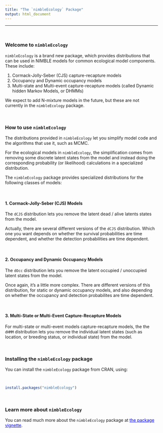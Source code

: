 ```yaml
---
title: "The `nimbleEcology` Package"
output: html_document
---
```


---

\   






### Welcome to `nimbleEcology`

`nimbleEcology` is a brand new package, which provides distributions that can be used in NIMBLE models for common ecological model components.  These include:

1. Cormack-Jolly-Seber (CJS) capture-recapture models
2. Occupancy  and Dynamic occupancy models
3. Multi-state and Multi-event capture-recapture models (called Dynamic hidden Markov Models, or DHMMs)

We expect to add N-mixture models in the future, but these are not currently in the `nimbleEcology` package.


\   

### How to use `nimbleEcology`

The distributions provided in `nimbleEcology` let you simplify model code and the algorithms that use it, such as MCMC.

For the ecological models in `nimbleEcology`, the simplification comes from removing some discrete latent states from the model and instead doing the corresponding probability (or likelihood) calculations in a specialized distribution.

The `nimbleEcology` package provides specialized distributions for the following classes of models:

\  

#### 1. Cormack-Jolly-Seber (CJS) Models

The `dCJS` distribution lets you remove the latent dead / alive latents states from the model.

Actually, there are several different versions of the `dCJS` distribution.  Which one you want depends on whether the survival probabilities are time dependent, and whether the detection probabilities are time dependent. 

\  

#### 2. Occupancy and Dynamic Occupancy Models

The `dOcc` distribution lets you remove the latent occupied / unoccupied latent states from the model.

Once again, it's a little more complex.  There are different versions of this distribution, for static or dynamic occupancy models, and also depending on whether the occupancy and detection probabilites are time dependent.

\  

#### 3. Multi-State or Multi-Event Capture-Recapture Models

For multi-state or multi-event models capture-recapture models, the the `dHMM` distribution lets you remove the individual latent states (such as location, or breeding status, or individual state) from the model.



\   

### Installing the `nimbleEcology` package

<!--
As of right now, the `nimbleEcology` package is only available on GitHub.  You can install it using the follwoing code:
library(devtools)
devtools::install_github("nimble-dev/nimbleEcology")
library(nimbleEcology)
-->

You can install the `nimbleEcology` package from CRAN, using:

\  

```r
install.packages("nimbleEcology")
```

\   

### Learn more about `nimbleEcology`

You can read much more about the `nimbleEcology` package at <a href="https://danielturek.github.io/nimble-cefe-2019/Introduction_to_nimbleEcology" target="_blank" style="color: blue">the package vignette</a>.








\  

\  

\  

\  

\  

\  

\  

\  

\  

\  

\  

\  

\  

\  






